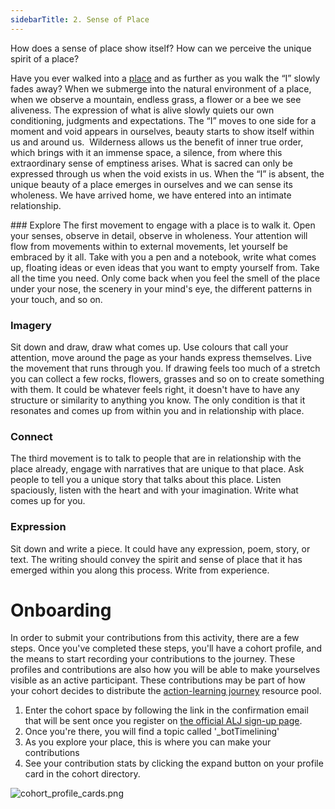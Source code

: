 ```yaml
---
sidebarTitle: 2. Sense of Place
---
```



How does a sense of place show itself? How can we perceive the unique spirit of a place?

Have you ever walked into a [place](/glossary/Place.md) and as further as you walk the “I” slowly fades away? When we submerge into the natural environment of a place, when we observe a mountain, endless grass, a flower or a bee we see aliveness. The expression of what is alive slowly quiets our own conditioning, judgments and expectations. The “I” moves to one side for a moment and void appears in ourselves, beauty starts to show itself within us and around us.  Wilderness allows us the benefit of inner true order, which brings with it an immense space, a silence, from where this extraordinary sense of emptiness arises. What is sacred can only be expressed through us when the void exists in us. When the “I” is absent, the unique beauty of a place emerges in ourselves and we can sense its wholeness. We have arrived home, we have entered into an intimate relationship. 

<Steps>
### Explore
The first movement to engage with a place is to walk it. Open your senses, observe in detail, observe in wholeness. Your attention will flow from movements within to external movements, let yourself be embraced by it all. Take with you a pen and a notebook, write what comes up, floating ideas or even ideas that you want to empty yourself from. Take all the time you need. Only come back when you feel the smell of the place under your nose, the scenery in your mind's eye, the different patterns in your touch, and so on. 

### Imagery
Sit down and draw, draw what comes up. Use colours that call your attention, move around the page as your hands express themselves. Live the movement that runs through you. If drawing feels too much of a stretch you can collect a few rocks, flowers, grasses and so on to create something with them. It could be whatever feels right, it doesn't have to have any structure or similarity to anything you know. The only condition is that it resonates and comes up from within you and in relationship with place. 

### Connect
The third movement is to talk to people that are in relationship with the place already, engage with narratives that are unique to that place. Ask people to tell you a unique story that talks about this place. Listen spaciously, listen with the heart and with your imagination. Write what comes up for you. 

### Expression
Sit down and write a piece. It could have any expression, poem, story, or text. The writing should convey the spirit and sense of place that it has emerged within you along this process. Write from experience.
</Steps>

# Onboarding
In order to submit your contributions from this activity, there are a few steps. Once you've completed these steps, you'll have a cohort profile, and the means to start recording your contributions to the journey. These profiles and contributions are also how you will be able to make yourselves visible as an active participant. These contributions may be part of how your cohort decides to distribute the [action-learning journey](patterns/action-learning%20journeys.md) resource pool. 

1. Enter the cohort space by following the link in the confirmation email that will be sent once you register on [the official ALJ sign-up page](https://lu.ma/accra).
2. Once you're there, you will find a topic called '\_botTimelining'
3. As you explore your place, this is where you can make your contributions
4. See your contribution stats by clicking the expand button on your profile card in the cohort directory.

![cohort_profile_cards.png](/cohort_profile_cards.png)